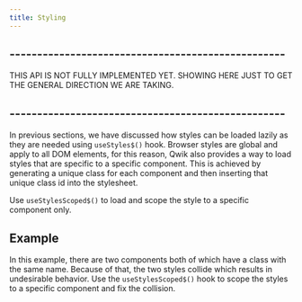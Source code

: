 ```yaml
---
title: Styling
---
```


## --------------------------------------------------

THIS API IS NOT FULLY IMPLEMENTED YET. SHOWING HERE JUST TO GET THE GENERAL DIRECTION WE ARE TAKING.

## --------------------------------------------------

In previous sections, we have discussed how styles can be loaded lazily as they are needed using `useStyles$()` hook. Browser styles are global and apply to all DOM elements, for this reason, Qwik also provides a way to load styles that are specific to a specific component. This is achieved by generating a unique class for each component and then inserting that unique class id into the stylesheet.

Use `useStylesScoped$()` to load and scope the style to a specific component only.

## Example

In this example, there are two components both of which have a class with the same name. Because of that, the two styles collide which results in undesirable behavior. Use the `useStylesScoped$()` hook to scope the styles to a specific component and fix the collision.
